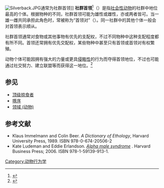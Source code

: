 [[File:Silverback.JPG|thumb]]通常为社群首领]]
'''社群首领'''<ref>{{cite book|title=《海峡两岸动物学名词》|editor=海峡两岸动物学名词工作委员会|publisher=科学出版社|year=2005}}</ref>（{{lang-en|alpha}}）是指[[社会性动物|社会性动物]]的社群中地位最高的个体。根据物种的不同，社群首领可能为雄性或雌性，亦或两者皆可。当一雄一雌共同承担此角色时，常被称为“首领对”（{{lang|en|alpha pair}}）。同一社群中的其他个体一般会对首领表示顺从。

社群首领通常对食物或其他事物有优先的支配权，不过不同物种中这种支配程度都有所不同。首领还常拥有优先交配权，某些物种中甚至只有首领或首领对有权繁殖。

动物个体可能因拥有强大的力量或更具[[侵略_(社会科学)|侵略性]]的行为而夺得首领地位，不过也可能通过社交努力、建立联盟等而获得这一地位。<ref>{{cite book|last=de Waal|first=Frans|authorlink=Frans de Waal|title=Chimpanzee Politics: Power and Sex Among Apes|url=https://books.google.com/books?id=XsrhU2vV5PIC|accessdate=13 July 2011|edition=25th Anniversary|year=2007|publisher=JHU Press|location=Baltimore, MD|isbn=978-0-8018-8656-0|origyear=1982|archive-date=2014-09-23|archive-url=https://web.archive.org/web/20140923234730/http://books.google.com/books?id=XsrhU2vV5PIC|dead-url=no}}</ref>

== 参见 ==
* [[顶级掠食者|顶级掠食者]]
* [[啄序|啄序]]
* [[领域_(动物)|领域 (动物)]]

== 参考文献 ==
{{reflist}}
* Klaus Immelmann and Colin Beer. ''A Dictionary of Ethology'', Harvard University Press, 1989. ISBN 978-0-674-20506-2
* Kate Ludeman and Eddie Erlandson. ''[https://books.google.com/books?id=SoI_BesSIZ4C Alpha male syndrome] {{Wayback|url=https://books.google.com/books?id=SoI_BesSIZ4C |date=20140630041333 }}''. Harvard Business Press; 2006. ISBN 978-1-59139-913-1.

[[Category:动物行为学|Category:动物行为学]]